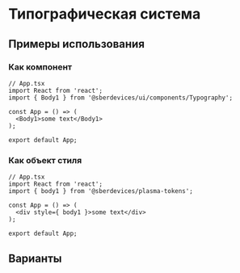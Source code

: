 


<Meta title="Content/Typography" decorators={[InSpacing]} />

# Типографическая система

## Примеры использования

### Как компонент
```tsx
// App.tsx
import React from 'react';
import { Body1 } from '@sberdevices/ui/components/Typography';

const App = () => (
  <Body1>some text</Body1>
);

export default App;
```

### Как объект стиля
```tsx
// App.tsx
import React from 'react';
import { body1 } from '@sberdevices/plasma-tokens';

const App = () => (
  <div style={ body1 }>some text</div>
);

export default App;
```

## Варианты
<Canvas>
    <Story name="Default" story={stories.Default} />
</Canvas>
